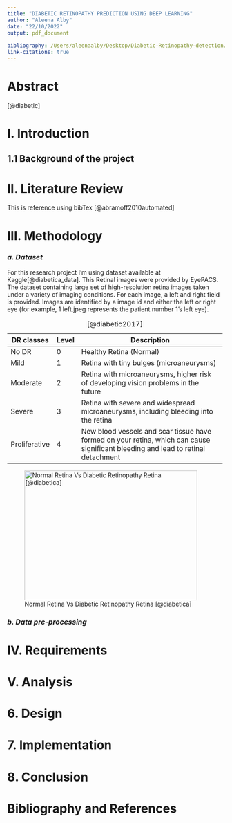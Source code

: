 ```yaml
---
title: "DIABETIC RETINOPATHY PREDICTION USING DEEP LEARNING"
author: "Aleena Alby"
date: "22/10/2022"
output: pdf_document
  
bibliography: /Users/aleenaalby/Desktop/Diabetic-Retinopathy-detection/Documentation/references.bib 
link-citations: true
---
```


```{=tex}
\pagebreak
\tableofcontents
\pagebreak
```
# Abstract

[@diabetic]

# I. Introduction

## 1.1 Background of the project

# II. Literature Review

This is reference using bibTex [@abramoff2010automated]

# 

# III. Methodology

### *a. Dataset*

For this research project I'm using dataset available at Kaggle[@diabetica_data]. This Retinal images were provided by EyePACS. The dataset containing large set of high-resolution retina images taken under a variety of imaging conditions. For each image, a left and right field is provided. Images are identified by a image id and either the left or right eye (for example, 1 left.jpeg represents the patient number 1's left eye).

+---------------+--------+-----------------------------------------------------------------------------------------------------------------------------------+
| DR classes    | Level  | Description                                                                                                                       |
+===============+========+===================================================================================================================================+
| No DR         | 0      | Healthy Retina (Normal)                                                                                                           |
+---------------+--------+-----------------------------------------------------------------------------------------------------------------------------------+
| Mild          | 1      | Retina with tiny bulges (microaneurysms)                                                                                          |
+---------------+--------+-----------------------------------------------------------------------------------------------------------------------------------+
| Moderate      | 2      | Retina with microaneurysms, higher risk of developing vision problems in the future                                               |
+---------------+--------+-----------------------------------------------------------------------------------------------------------------------------------+
| Severe        | 3      | Retina with severe and widespread microaneurysms, including bleeding into the retina                                              |
+---------------+--------+-----------------------------------------------------------------------------------------------------------------------------------+
| Proliferative | 4      | New blood vessels and scar tissue have formed on your retina, which can cause significant bleeding and lead to retinal detachment |
+---------------+--------+-----------------------------------------------------------------------------------------------------------------------------------+

: [@diabetic2017]

![Normal Retina Vs Diabetic Retinopathy Retina [@diabetica]](images/image%201.jpg "Normal Retina Vs Diabetic retinopathy Retina [@diabetica]"){width="400" height="300"}

### *b. Data pre-processing*

# IV. Requirements

# V. Analysis

# 6. Design

# 7. Implementation

# 8. Conclusion

# Bibliography and References
